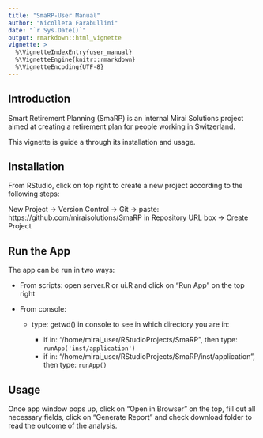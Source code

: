 ```yaml
---
title: "SmaRP-User Manual"
author: "Nicolleta Farabullini"
date: "`r Sys.Date()`"
output: rmarkdown::html_vignette
vignette: >
  %\VignetteIndexEntry{user_manual}
  %\VignetteEngine{knitr::rmarkdown}
  %\VignetteEncoding{UTF-8}
---
```


## Introduction

Smart Retirement Planning (SmaRP) is an internal Mirai Solutions project aimed at creating a retirement plan for people working in Switzerland. 

This vignette is guide a through its installation and usage. 

## Installation

From RStudio, click on top right to create a new project according to the following steps: 

New Project -> Version Control -> Git -> paste: https://github.com/miraisolutions/SmaRP in Repository URL box -> Create Project

## Run the App

The app can be run in two ways: 

- From scripts: open server.R or ui.R and click on "Run App" on the top right

- From console:

  - type: getwd() in console to see in which directory you are in:
  
    - if in: "/home/mirai_user/RStudioProjects/SmaRP", then type: `runApp('inst/application')`
    - if in: "/home/mirai_user/RStudioProjects/SmaRP/inst/application", then type: `runApp()` 
    
## Usage

Once app window pops up, click on "Open in Browser" on the top, fill out all necessary fields, click on "Generate Report" and check download folder to read the outcome of the analysis.
